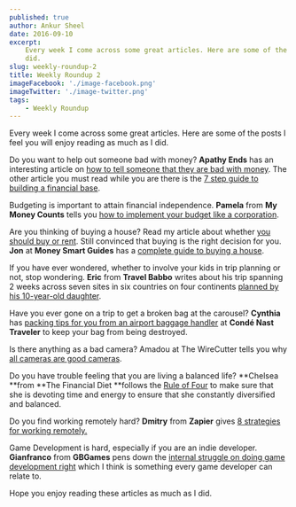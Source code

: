 ```yaml
---
published: true
author: Ankur Sheel
date: 2016-09-10
excerpt:
    Every week I come across some great articles. Here are some of the posts I feel you will enjoy reading as much as I
    did.
slug: weekly-roundup-2
title: Weekly Roundup 2
imageFacebook: './image-facebook.png'
imageTwitter: './image-twitter.png'
tags:
    - Weekly Roundup
---
```


Every week I come across some great articles. Here are some of the posts I feel you will enjoy reading as much as I did.

Do you want to help out someone bad with money? **Apathy Ends** has an interesting article on
[how to tell someone that they are bad with money](http://www.apathyends.com/how-to-tell-someone-bad-with-money/). The
other article you must read while you are there is the
[7 step guide to building a financial base](http://www.apathyends.com/7-step-guide-building-financial-base/).

Budgeting is important to attain financial independence. **Pamela** from **My Money Counts** tells you
[how to implement your budget like a corporation](https://mymoneycounts.org/2016/09/06/how-to-implement-your-budget-like-a-corporation/).

Are you thinking of buying a house? Read my article about whether [you should buy or rent](/rent-buy-house). Still
convinced that buying is the right decision for you. **Jon** at **Money Smart Guides** has a
[complete guide to buying a house](http://www.moneysmartguides.com/ultimate-guide-buying-a-house).

If you have ever wondered, whether to involve your kids in trip planning or not, stop wondering. **Eric** from **Travel
Babbo** writes about his trip spanning 2 weeks across seven sites in six countries on four continents
[planned by his 10-year-old daughter](http://travelbabbo.com/2016/09/around-world-kids-two-weeks/).

Have you ever gone on a trip to get a broken bag at the carousel? **Cynthia** has
[packing tips for you from an airport baggage handler](http://www.cntraveler.com/story/packing-tips-from-an-airport-baggage-handler)
at **Condé Nast Traveler** to keep your bag from being destroyed.

Is there anything as a bad camera? Amadou at The WireCutter tells you why
[all cameras are good cameras](http://thewirecutter.com/blog/all-cameras-are-good-cameras/).

Do you have trouble feeling that you are living a balanced life? **Chelsea **from **The Financial Diet **follows the
[Rule of Four](http://thefinancialdiet.com/rule-four-keeps-focused-productive-fulfilled/) to make sure that she is
devoting time and energy to ensure that she constantly diversified and balanced.

Do you find working remotely hard? **Dmitry** from **Zapier** gives
[8 strategies for working remotely.](https://zapier.com/blog/productive-remote-work/)

Game Development is hard, especially if you are an indie developer. **Gianfranco** from **GBGames** pens down the
[internal struggle on doing game development right](http://gbgames.com/blog/2016/09/the-internal-struggle-on-doing-game-development-right/)
which I think is something every game developer can relate to.

Hope you enjoy reading these articles as much as I did.

